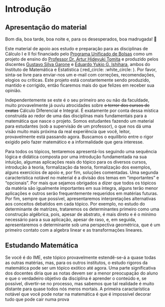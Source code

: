 # Introdução

## Apresentação do material

Bom dia, boa tarde, boa noite e, para os desesperados, boa madrugada! 👋

Este material de apoio aos estudo e preparação para as disciplinas de Cálculo I e II foi financiado pelo [Programa Unificado de Bolsas](https://prip.usp.br/pub/) como um projeto de ensino do [Professor Dr. Artur Hideyuki Tomita](https://www.ime.usp.br/~tomita/) e produzido pelos discentes [Gustavo Silva Garone](gustavo.garone@usp.br) e [Eduardo Yukio G. Ishihara](eduardoyukio.ishihara@usp.br), ambos do Instituto de Matemática e Estatística (:red_circle: :white_circle: ). Por favor, sinta-se livre para enviar-nos um e-mail com correções, recomendações, elogios ou críticas. Este projeto está constantemente sendo produzido, mantido e corrigido, então ficaremos mais do que felizes em receber sua opinião.

Independentemente se este é o seu primeiro ano ou não da faculdade, muito provavelmente já ouviu atrocidades sobre ~~o terror dos cursos de exatas~~ Cálculo Diferencial e Integral. É exatamente por conta dessa mística construída ao redor de uma das disciplinas mais fundamentais para a matemática que nasce o projeto. Somos estudantes fazendo um material para estudantes (sob a supervisão de um professor), o que nos dá uma visão muito mais próxima da real experiência que você, leitor, provavelmente está passando agora. Buscamos o equilíbrio entre o rigor exigido pelo fazer matemático e a informalidade que gera interesse.

Para todos os tópicos, tentaremos apresentá-los seguindo uma sequência lógica e didática composta por uma introdução fundamentada na sua intuição, algumas aplicações reais do tópico para os diversos cursos, introdução à teoria, formalização da teoria, formalização dos exemplos, alguns exercícios de apoio e, por fim, soluções comentadas. Uma segunda característica notável no material é a divisão dos temas em "importantes" e "opcionais". Por mais que sejamos obrigados a dizer que todos os tópicos da matéria são igualmente importantes em sua íntegra, alguns terão menor aplicações e outros serão frequentemente requeridos em matérias futuras. Por fim, sempre que possível, apresentaremos interpretações alternativas aos conceitos debatidos em cada tópico. Por exemplo, no estudo do determinante de matrizes, trataremos os determinantes primeiro como uma construção algébrica, pois, apesar de abstrato, é mais direto e é o mínimo necessário para a sua aplicação, apesar de raso, e, em seguida, apresentaremos o determinante sob uma perspectiva geométrica, que é um primeiro contato com a algebra linear e as transformações lineares.

## Estudando Matemática

Se você é do IME, este tópico provavelmente estendê-se-á a quase todas as outras matérias, mas, para os outros institutos, o estudo rigoros da matemática pode ser um tópico exótico até agora. Uma parte significativa dos docentes diria que as notas devem ser a menor preocupação do aluno e que o verdadeiro objetivo da disciplina é aprender o conteúdo e, se possível, divertir-se no processo, mas sabemos que tal realidade é muito distante para quase todos nós meros mortais.
A primeira caractarística notável que você pode notar na matemática é que é impossível decorar tudo que pode cair numa prova